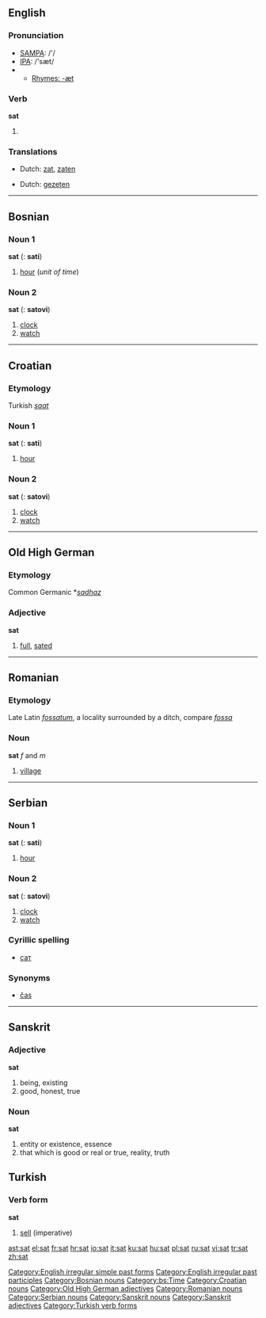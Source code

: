 ==English==

===Pronunciation===
*[[w:SAMPA|SAMPA]]: /'/
*[[w:IPA|IPA]]: /'sæt/
*{{audio|en-us-sat.ogg|Audio (US)}}
**[[Rhymes:English:-æt|Rhymes: -æt]]

===Verb===
'''sat'''

# {{past of|''[[sit]]''}}

===Translations===
{{trans-top|Simple past}}
*Dutch: [[zat]], [[zaten]]
{{trans-mid}}
{{trans-bottom}}

{{trans-top|Past participle}}
*Dutch: [[gezeten]]
{{trans-mid}}
{{trans-bottom}}

[[Category:English irregular simple past forms]]
[[Category:English irregular past participles]]

----

==Bosnian==

===Noun 1===
{{rfc-header|Noun 1}}
'''sat''' {{m}} {{s}} ({{p}}: '''sati''')
# [[hour]] (''unit of time'')

===Noun 2===
'''sat''' {{m}} {{s}} ({{p}}: '''satovi''')
# [[clock]]
# [[watch]]

[[Category:Bosnian nouns]]
[[Category:bs:Time]]

----

==Croatian==

===Etymology===
Turkish ''[[saat]]''

===Noun 1===
'''sat''' {{m}} {{s}} ({{p}}: '''sati''')
# [[hour]]

===Noun 2===
'''sat''' {{m}} {{s}} ({{p}}: '''satovi''')
# [[clock]]
# [[watch]]

[[Category:Croatian nouns]]

----

==Old High German==

===Etymology===
Common Germanic *''[[sadhaz]]''

===Adjective===
'''sat'''

# [[full]], [[sated]]

[[Category:Old High German adjectives]]

----

==Romanian==

===Etymology===
Late Latin ''[[fossatum]]'', a locality surrounded by a ditch, compare ''[[fossa]]''

===Noun===
'''sat''' ''f'' and ''m''

# [[village]]

[[Category:Romanian nouns]]

----

==Serbian==

===Noun 1===
'''sat''' {{m}} {{s}} ({{p}}: '''sati''')
# [[hour]]

===Noun 2===
'''sat''' {{m}} {{s}} ({{p}}: '''satovi''')
# [[clock]]
# [[watch]]

===Cyrillic spelling===
*[[сат#Serbian|сат]]

===Synonyms===
*[[čas#Serbian|čas]]

[[Category:Serbian nouns]]

----
==Sanskrit==
{{wikipedia|sat (Sanskrit)}}
===Adjective===
'''sat''' 
#being, existing
#good, honest, true

===Noun===
'''sat''' {{n}}
#entity or existence, essence
#that which is good or real or true, reality, truth
[[Category:Sanskrit nouns]]
[[Category:Sanskrit adjectives]]

==Turkish==

===Verb form===
'''sat'''

# [[sell]] (imperative)

[[Category:Turkish verb forms]]

[[ast:sat]]
[[el:sat]]
[[fr:sat]]
[[hr:sat]]
[[io:sat]]
[[it:sat]]
[[ku:sat]]
[[hu:sat]]
[[pl:sat]]
[[ru:sat]]
[[vi:sat]]
[[tr:sat]]
[[zh:sat]]